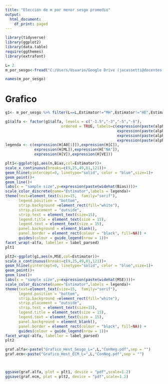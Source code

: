 ---
title: "Eleccion de m por menor sesgo promedio"
output:
  html_document:
    df_print: paged
---

```{r}
library(tidyverse)
library(ggplot2)
library(data.table)
require(ggthemes)
library(extrafont) 

```

```{r}
L= 2
m_por_sesgo<-fread("C:/Users/Usuario/Google Drive (jacassetti@docentes.unm.edu.ar)/AndreDaiJulia/Data/CISS2021/figura3.csv")

names(m_por_sesgo)

```

# Grafico


```{r}


g1<- m_por_sesgo %>% filter(L==L,Estimator!="MH",Estimator!="HE",Estimator!="HMV.mle")

g1$alfa <- factor(g1$alfa, levels = c("-1.5","-3","-5","-8"),
                         ordered = TRUE, labels=c(expression(paste(alpha,"=-1.5")),
                                                  expression(paste(alpha,"=-3")),
                                                  expression(paste(alpha,"=-5")),
                                                  expression(paste(alpha,"=-8"))))
legenda <- c(expression(H[A0[1]]),expression(H[C]),
             expression(H[ML]),expression(H["NA"]),
             expression(H[V]),expression(H[VE]))

plt1<-ggplot(g1,aes(n,Bias,col=Estimator))+
scale_x_continuous(breaks=c(9,25,49,81,121))+
geom_hline(yintercept=0, linetype="solid", color = "blue",size=1)+
geom_point()+
geom_line()+
labs(x = "sample size",y=expression(paste(widehat(Bias))))+
scale_color_discrete(name="Estimator",labels = legenda)+
theme(text=element_text(size=15,  family="serif"),
      legend.position = "bottom",
      strip.background =element_rect(fill="white"),
      strip.placement = "outside",
      strip.text = element_text(size=15),
      legend.title = element_text(size = 15),
      legend.text = element_text(size = 15),
      panel.background = element_blank(),
      panel.border = element_rect(colour = "black", fill=NA)) +
      guides(colour = guide_legend(nrow = 1))+
facet_wrap(~alfa, labeller = label_parsed)
plt1

```

```{r}
plt2<-ggplot(g1,aes(n,MSE,col=Estimator))+
scale_x_continuous(breaks=c(9,25,49,81,121))+
geom_hline(yintercept=0, linetype="solid", color = "blue",size=1)+
geom_point()+
geom_line()+
labs(x = "sample size",y=expression(paste(widehat(MSE))))+
scale_color_discrete(name="Estimator",labels = legenda)+
theme(text=element_text(size=15,  family="serif"),
      legend.position = "bottom",
      strip.background =element_rect(fill="white"),
      strip.placement = "outside",
      strip.text = element_text(size=15),
      legend.title = element_text(size = 15),
      legend.text = element_text(size = 15),
      panel.background = element_blank(),
      panel.border = element_rect(colour = "black", fill=NA)) +
      guides(colour = guide_legend(nrow = 1))+
facet_wrap(~alfa, labeller = label_parsed)
plt2
```


```{r}

graf.alfa<-paste("Grafico_Hest_Sesgo_L=",L,"ConNeg.pdf",sep = "")
graf.ecm<-paste("Grafico_Hest_ECM_L=",L,"ConNeg.pdf",sep = "")



ggsave(graf.alfa, plot = plt1, device = "pdf",scale=1.2)
ggsave(graf.ecm, plot = plt2, device = "pdf",scale=1.2)
```






